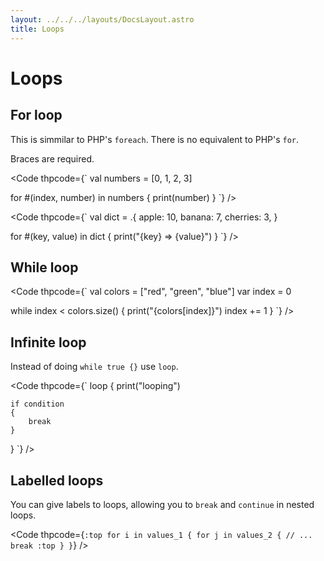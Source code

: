 ```yaml
---
layout: ../../../layouts/DocsLayout.astro
title: Loops
---
```


# Loops

## For loop

This is simmilar to PHP's `foreach`. There is no equivalent to PHP's `for`.

Braces are required.

<Code thpcode={`
val numbers = [0, 1, 2, 3]

for #(index, number) in numbers
{
    print(number)
}
`} />

<Code thpcode={`
val dict = .{
    apple: 10,
    banana: 7,
    cherries: 3,
}

for #(key, value) in dict
{
    print("{key} => {value}")
}
`} />



## While loop

<Code thpcode={`
val colors = ["red", "green", "blue"]
var index = 0

while index < colors.size()
{
    print("{colors[index]}")
    index += 1
}
`} />


## Infinite loop

Instead of doing `while true {}` use `loop`.

<Code thpcode={`
loop
{
    print("looping")

    if condition
    {
        break
    }
}
`} />


## Labelled loops

You can give labels to loops, allowing you to `break` and `continue` in nested loops.

<Code thpcode={`
:top for i in values_1
{
    for j in values_2
    {
        // ...
        break :top
    }
}
`} />


